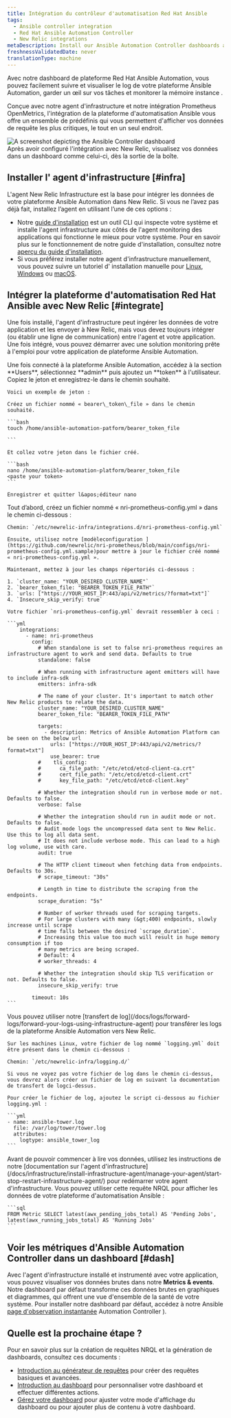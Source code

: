 ```yaml
---
title: Intégration du contrôleur d'automatisation Red Hat Ansible
tags:
  - Ansible controller integration
  - Red Hat Ansible Automation Controller
  - New Relic integrations
metaDescription: Install our Ansible Automation Controller dashboards and see your Ansible data in New Relic.
freshnessValidatedDate: never
translationType: machine
---
```


Avec notre dashboard de plateforme Red Hat Ansible Automation, vous pouvez facilement suivre et visualiser le log de votre plateforme Ansible Automation, garder un œil sur vos tâches et monitorer la mémoire instance .

Conçue avec notre agent d&apos;infrastructure et notre intégration Prometheus OpenMetrics, l&apos;intégration de la plateforme d&apos;automatisation Ansible vous offre un ensemble de <InlinePopover type="dashboards" />prédéfinis qui vous permettent d&apos;afficher vos données de requête les plus critiques, le tout en un seul endroit.

<img title="Ansible Controller" alt="A screenshot depicting the Ansible Controller dashboard" src="/images/infrastructure_screenshot-full_ansible-controller-dashboard.webp" />

<figcaption>
  Après avoir configuré l&apos;intégration avec New Relic, visualisez vos données dans un dashboard comme celui-ci, dès la sortie de la boîte.
</figcaption>

## Installer l&apos; agent d&apos;infrastructure [#infra]

L&apos;agent New Relic Infrastructure est la base pour intégrer les données de votre plateforme Ansible Automation dans New Relic. Si vous ne l’avez pas déjà fait, installez l’agent en utilisant l’une de ces options :

* Notre [guide d&apos;installation](https://one.newrelic.com/marketplace?state=15321ec0-7cd8-0c04-52bf-7b65778f2e8c) est un outil CLI qui inspecte votre système et installe l&apos;agent infrastructure aux côtés de l&apos;agent monitoring des applications qui fonctionne le mieux pour votre système. Pour en savoir plus sur le fonctionnement de notre guide d&apos;installation, consultez notre [aperçu du guide d&apos;installation](/docs/infrastructure/host-integrations/installation/new-relic-guided-install-overview).
* Si vous préférez installer notre agent d&apos;infrastructure manuellement, vous pouvez suivre un tutoriel d&apos; installation manuelle pour [Linux](/docs/infrastructure/install-infrastructure-agent/linux-installation/install-infrastructure-monitoring-agent-linux), [Windows](/docs/infrastructure/install-infrastructure-agent/windows-installation/install-infrastructure-monitoring-agent-windows/) ou [macOS](/docs/infrastructure/install-infrastructure-agent/macos-installation/install-infrastructure-monitoring-agent-macos/).

## Intégrer la plateforme d&apos;automatisation Red Hat Ansible avec New Relic [#integrate]

Une fois installé, l&apos;agent d&apos;infrastructure peut ingérer les données de votre application et les envoyer à New Relic, mais vous devez toujours intégrer (ou établir une ligne de communication) entre l&apos;agent et votre application. Une fois intégré, vous pouvez démarrer avec une solution monitoring prête à l&apos;emploi pour votre application de plateforme Ansible Automation.

<CollapserGroup>
  <Collapser id="step1" title="Étape 1. Créer un jeton porteur sur la plateforme d'automatisation Ansible">
    Une fois connecté à la plateforme Ansible Automation, accédez à la section <DNT>**Users**</DNT>, sélectionnez <DNT>**admin**</DNT> puis ajoutez un <DNT>**token**</DNT> à l&apos;utilisateur. Copiez le jeton et enregistrez-le dans le chemin souhaité.

    Voici un exemple de jeton :

    Créez un fichier nommé « bearer\_token\_file » dans le chemin souhaité.

    ```bash
    touch /home/ansible-automation-patform/bearer_token_file

    ```

    Et collez votre jeton dans le fichier créé.

    ```bash
    nano /home/ansible-automation-platform/bearer_token_file
    <paste your token>
    ```

    Enregistrer et quitter l&apos;éditeur nano
  </Collapser>

  <Collapser id="step2" title="Étape 2. Configuration de l'intégration Prometheus OpenMetrics">
    Tout d’abord, créez un fichier nommé « nri-prometheus-config.yml » dans le chemin ci-dessous :

    Chemin: `/etc/newrelic-infra/integrations.d/nri-prometheus-config.yml`

    Ensuite, utilisez notre [modèleconfiguration ](https://github.com/newrelic/nri-prometheus/blob/main/configs/nri-prometheus-config.yml.sample)pour mettre à jour le fichier créé nommé « nri-prometheus-config.yml ».

    Maintenant, mettez à jour les champs répertoriés ci-dessous :

    1. `cluster_name: "YOUR_DESIRED_CLUSTER_NAME"`
    2. `bearer_token_file: "BEARER_TOKEN_FILE_PATH"`
    3. `urls: ["https://YOUR_HOST_IP:443/api/v2/metrics/?format=txt"]`
    4. `Insecure_skip_verify: true`

    Votre fichier `nri-prometheus-config.yml` devrait ressembler à ceci :

    ```yml
        integrations:
          - name: nri-prometheus
            config:
              # When standalone is set to false nri-prometheus requires an infrastructure agent to work and send data. Defaults to true
              standalone: false

              # When running with infrastructure agent emitters will have to include infra-sdk
              emitters: infra-sdk

              # The name of your cluster. It's important to match other New Relic products to relate the data.
              cluster_name: "YOUR_DESIRED_CLUSTER_NAME"
              bearer_token_file: "BEARER_TOKEN_FILE_PATH"

              targets:
                - description: Metrics of Ansible Automation Platform can be seen on the below url
                  urls: ["https://YOUR_HOST_IP:443/api/v2/metrics/?format=txt"]
                  use_bearer: true
              #    tls_config:
              #      ca_file_path: "/etc/etcd/etcd-client-ca.crt"
              #      cert_file_path: "/etc/etcd/etcd-client.crt"
              #      key_file_path: "/etc/etcd/etcd-client.key"

              # Whether the integration should run in verbose mode or not. Defaults to false.
              verbose: false

              # Whether the integration should run in audit mode or not. Defaults to false.
              # Audit mode logs the uncompressed data sent to New Relic. Use this to log all data sent.
              # It does not include verbose mode. This can lead to a high log volume, use with care.
              audit: true

              # The HTTP client timeout when fetching data from endpoints. Defaults to 30s.
              # scrape_timeout: "30s"

              # Length in time to distribute the scraping from the endpoints.
              scrape_duration: "5s"

              # Number of worker threads used for scraping targets.
              # For large clusters with many (&gt;400) endpoints, slowly increase until scrape
              # time falls between the desired `scrape_duration`.
              # Increasing this value too much will result in huge memory consumption if too
              # many metrics are being scraped.
              # Default: 4
              # worker_threads: 4

              # Whether the integration should skip TLS verification or not. Defaults to false.
              insecure_skip_verify: true

            timeout: 10s
    ```
  </Collapser>

  <Collapser id="step3" title="Étape 3. Transférer le log du contrôleur Ansible vers New Relic">
    Vous pouvez utiliser notre [transfert de log](/docs/logs/forward-logs/forward-your-logs-using-infrastructure-agent) pour transférer les logs de la plateforme Ansible Automation vers New Relic.

    Sur les machines Linux, votre fichier de log nommé `logging.yml` doit être présent dans le chemin ci-dessous :

    Chemin: `/etc/newrelic-infra/logging.d/`

    Si vous ne voyez pas votre fichier de log dans le chemin ci-dessus, vous devrez alors créer un fichier de log en suivant la documentation de transfert de logci-dessus.

    Pour créer le fichier de log, ajoutez le script ci-dessous au fichier logging.yml :

    ```yml
    - name: ansible-tower.log
      file: /var/log/tower/tower.log
      attributes:
        logtype: ansible_tower_log
    ```
  </Collapser>

  <Collapser id="step4" title="Étape 4. Redémarrez votre agent d’infrastructure">
    Avant de pouvoir commencer à lire vos données, utilisez les instructions de notre [documentation sur l&apos;agent d&apos;infrastructure](/docs/infrastructure/install-infrastructure-agent/manage-your-agent/start-stop-restart-infrastructure-agent/) pour redémarrer votre agent d&apos;infrastructure.
  </Collapser>

  <Collapser id="step5" title="Étape 5. Utilisez NRQL pour afficher vos données">
    Vous pouvez utiliser cette requête NRQL pour afficher les données de votre plateforme d&apos;automatisation Ansible :

    ```sql
    FROM Metric SELECT latest(awx_pending_jobs_total) AS 'Pending Jobs', latest(awx_running_jobs_total) AS 'Running Jobs'
    ```
  </Collapser>
</CollapserGroup>

## Voir les métriques d&apos;Ansible Automation Controller dans un dashboard [#dash]

Avec l&apos;agent d&apos;infrastructure installé et instrumenté avec votre application, vous pouvez visualiser vos données brutes dans notre <DNT>**Metrics &amp; events**</DNT>. Notre dashboard par défaut transforme ces données brutes en graphiques et diagrammes, qui offrent une vue d&apos;ensemble de la santé de votre système. Pour installer notre dashboard par défaut, accédez à notre Ansible [page d&apos;observation instantanée](https://newrelic.com/instant-observability/ansible-automation-controller) Automation Controller ).

## Quelle est la prochaine étape ?

Pour en savoir plus sur la création de requêtes NRQL et la génération de dashboards, consultez ces documents :

* [Introduction au générateur de requêtes](/docs/query-your-data/explore-query-data/query-builder/introduction-query-builder) pour créer des requêtes basiques et avancées.
* [Introduction au dashboard](/docs/query-your-data/explore-query-data/dashboards/introduction-dashboards) pour personnaliser votre dashboard et effectuer différentes actions.
* [Gérez votre dashboard](/docs/query-your-data/explore-query-data/dashboards/manage-your-dashboard) pour ajuster votre mode d&apos;affichage du dashboard ou pour ajouter plus de contenu à votre dashboard.